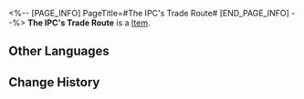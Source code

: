 <%-- [PAGE_INFO]
PageTitle=#The IPC's Trade Route#
[END_PAGE_INFO] --%>
{{Item Infobox
|id          = 33036
|image       = Item The IPC's Trade Route.png
|type        = 
|invCategory = Relics
|rarity      = 2
|effect      = 
|description = With the convenient help of the credit system, interstellar commerce was established. The Interastral Peace Corporation connected the stars with economic activity and expanded the borders of trade.
|source1     = [[Simulated Universe]]: World 5 - Immersion Device Redemption
}}
'''The IPC's Trade Route''' is a [[Item]].

==Other Languages==
{{Other Languages
|en   = The IPC's Trade Route
|zhs  = 公司的贸易航道
|zht  = 公司的貿易航道
|ja   = カンパニーの貿易航路
|ko   = 컴퍼니의 무역 항로
|es   = Ruta comercial de la Corporación
|fr   = Route commerciale de la CPI
|ru   = Торговый путь Корпорации
|th   = The IPC's Trade Route
|vi   = Tuyến Đường Thương Mại Của Công Ty
|de   = Handelsroute der IFK
|id   = The IPC's Trade Route
|pt   = A Rota Comercial da CPI
}}

==Change History==
{{Change History|1.0}}